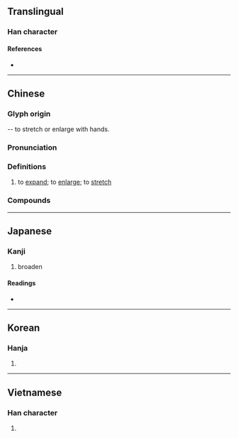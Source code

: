 {{also|拡|扩}}
{{character info/new}}
==Translingual==
{{Han simplified forms|擴|拡|扩}}

===Han character===
{{Han char|rn=64|rad=手|as=15|sn=18|four=50086|canj=QITC|ids=⿰扌廣}}

====References====
* {{Han ref|kx=0461.040|dkj=12895|dj=0810.120|hdz=31975.060|uh=64F4|ud=25844|bh=C258|bd=49752}}

----

==Chinese==
{{zh-forms|s=扩}}

===Glyph origin===
{{Han etym}}
{{Han compound|手|廣|alt1=扌|c1=s|c2=p|t1=hand|ls=psc}} -- to stretch or enlarge with hands.

===Pronunciation===
{{zh-pron
|m=kuò,tǎng,guàng
|c=kwok3,gwok3,kwong3,kong3
|h=pfs=
|md=
|mn=khok
|w=
|mc=y
|oc=y
|cat=
}}

===Definitions===
{{zh-hanzi}}

# to [[expand]]; to [[enlarge]]; to [[stretch]]

===Compounds===
{{zh-der|彩擴|擴充解釋|擴充|擴編|擴大機|擴軍|擴及|海底擴張|擴增|擴權|沖擴|擴印|擴散|擴音器|擴胸器|擴大|擴音|擴張戰果|擴散作用|擴張|擴建|擴分|擴展}}

----

==Japanese==
{{ja-kanji forms|拡|擴}}

===Kanji===
{{ja-kanji|grade=|rs=手15|shin=拡}}

# broaden

====Readings====
* {{ja-readings
|goon=かく
|kanon=かく
|kun=ひろ-がる, ひろ-げる, ひろ-める}}

----

==Korean==

===Hanja===
{{ko-hanja|hangeul=[[확]], [[광]]|eumhun=|rv=hwak, gwang|mr=hwak, kwang|y=hwak, kwang}}

# {{defn|lang=ko|sort=手15}}

----

==Vietnamese==

===Han character===
{{vi-readings|rs=手15|hanviet=[[quẳng]], [[huếch]], [[khoác]], [[khoách]], [[khuếch]]}}

# {{defn|lang=vi|sort=手15}}

{{cln|vi|Han tu}}